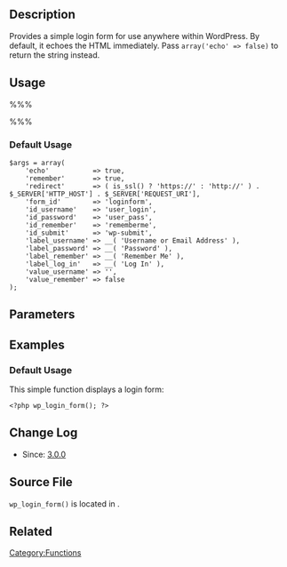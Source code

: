 {{Languages|
{{en|Function Reference/wp_login_form}}
{{it|Riferimento funzioni/wp_login_form}}
}}

== Description ==

Provides a simple login form for use anywhere within WordPress. By default, it echoes the HTML immediately. Pass <code>array('echo' => false)</code> to return the string instead.

== Usage ==

%%% <?php wp_login_form( $args ); ?> %%%

===Default Usage===

<pre>
$args = array(
	'echo'           => true,
	'remember'       => true,
	'redirect'       => ( is_ssl() ? 'https://' : 'http://' ) . $_SERVER['HTTP_HOST'] . $_SERVER['REQUEST_URI'],
	'form_id'        => 'loginform',
	'id_username'    => 'user_login',
	'id_password'    => 'user_pass',
	'id_remember'    => 'rememberme',
	'id_submit'      => 'wp-submit',
	'label_username' => __( 'Username or Email Address' ),
	'label_password' => __( 'Password' ),
	'label_remember' => __( 'Remember Me' ),
	'label_log_in'   => __( 'Log In' ),
	'value_username' => '',
	'value_remember' => false
);</pre>

== Parameters ==

{{Parameter|echo|boolean|Display the results. Options are: 
:* <tt>1</tt> (true)
:* <tt>0</tt> (false)
|optional|true}}
{{Parameter|redirect|string|URL to redirect to. '''Must be absolute''' (as in, http://example.com/mypage/). Recommended: site_url( '/mypage/ ' ).|optional|the current page}}
{{Parameter|form_id|string|form_id.|optional|loginform}}
{{Parameter|remember|boolean|Whether to remember the values.
:* <tt>1</tt> (true)
:* <tt>0</tt> (false)
|optional|true}}
{{Parameter|value_username|string|value_username.|optional|NULL}}
{{Parameter|value_remember|string|
:* <tt>1</tt> (true)
:* <tt>0</tt> (false)
|optional|false}}

== Examples ==

=== Default Usage ===

This simple function displays a login form:

<pre>
<?php wp_login_form(); ?>
</pre>

== Change Log ==

* Since: [[Version 3.0|3.0.0]]

== Source File ==

<tt>wp_login_form()</tt> is located in {{Trac|wp-includes/general-template.php}}.

== Related ==

{{Login Tags}}

{{Tag Footer}}

[[Category:Functions]]